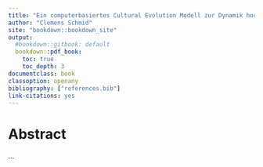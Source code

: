 ```yaml
---
title: "Ein computerbasiertes Cultural Evolution Modell zur Dynamik hoch erfolgreicher Meme am Fallbeispiel europäisch-bronzezeitlicher Bestattungssitten"
author: "Clemens Schmid"
site: "bookdown::bookdown_site"
output:
  #bookdown::gitbook: default
  bookdown::pdf_book:
    toc: true
    toc_depth: 3
documentclass: book
classoption: openany
bibliography: ["references.bib"]
link-citations: yes
---
```


# Abstract {-}

...
